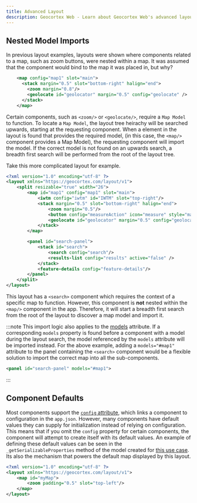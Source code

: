 ```yaml
---
title: Advanced Layout
description: Geocortex Web - Learn about Geocortex Web's advanced layout configuration options
---
```


## Nested Model Imports

In previous layout examples, layouts were shown where components related to a map, such as zoom buttons, were nested within a map. It was assumed that the component would bind to the map it was placed in, but why?

```xml
    <map config="map1" slot="main">
      <stack margin="0.5" slot="bottom-right" halign="end">
        <zoom margin="0.8"/>
        <geolocate id="geolocator" margin="0.5" config="geolocate" />
      </stack>
    </map>
```

Certain components, such as `<zoom/>` or `<geolocate/>`, require a `Map Model` to function. To locate a `Map Model`, the layout tree heirachy will be searched upwards, starting at the requesting component. When a element in the layout is found that provides the required model, (in this case, the `<map/>` component provides a Map Model), the requesting component will import the model. If the correct model is not found on an upwards search, a breadth first search will be performed from the root of the layout tree.

Take this more complicated layout for example.

```xml
<?xml version="1.0" encoding="utf-8" ?>
<layout xmlns="https://geocortex.com/layout/v1">
    <split resizable="true" width="26">
        <map id="map1" config="map1" slot="main">
            <iwtm config="iwtm" id="IWTM" slot="top-right"/>
            <stack margin="0.5" slot="bottom-right" halign="end">
                <zoom margin="0.5"/>
                <button config="measureAction" icon="measure" style="map-widget" margin="0.5"/>
                <geolocate id="geolocator" margin="0.5" config="geolocate" />
            </stack>
        </map>

        <panel id="search-panel">
            <stack id="search">
                <search config="search"/>
                <results-list config="results" active="false" />
            </stack>
            <feature-details config="feature-details"/>
        </panel>
    </split>
</layout>
```

This layout has a `<search>` component which requires the context of a specific map to function. However, this component is **not** nested within the `<map/>` component in the app. Therefore, it will start a breadth first search from the root of the layout to discover a map model and import it.

:::note
This import logic also applies to the [models](concepts-layout.mdx#models) attribute. If a corresponding `models` property is found before a component with a model during the layout search, the model referenced by the `models` attribute will be imported instead. For the above example, adding a `models="#map1"` attribute to the panel containing the `<search>` component would be a flexible solution to import the correct map into all the sub-components.

```xml
<panel id="search-panel" models="#map1">
```

:::

## Component Defaults

Most components support the [`config` attribute](concepts-app-config.mdx#linking-layout-to-app-config), which links a component to configuration in the `app.json`. However, many components have default values they can supply for initialization instead of relying on configuration. This means that if you omit the `config` property for certain components, the component will attempt to create itself with its default values. An example of defining these default values can be seen in the `_getSerializableProperties` method of the model created for [this use case](usecases-implement-component-participate-app-config.mdx#participating-in-the-configuration-lifecycle). Its also the mechanism that powers the default map displayed by this layout.

```xml
<?xml version="1.0" encoding="utf-8" ?>
<layout xmlns="https://geocortex.com/layout/v1">
    <map id="myMap">
        <zoom padding="0.5" slot="top-left"/>
    </map>
</layout>
```
